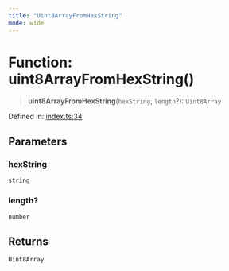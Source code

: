 ```yaml
---
title: "Uint8ArrayFromHexString"
mode: wide
---
```

  
# Function: uint8ArrayFromHexString()

> **uint8ArrayFromHexString**(`hexString`, `length`?): `Uint8Array`

Defined in: [index.ts:34](https://github.com/tkhq/sdk/blob/main/packages/encoding/src/index.ts#L34)

## Parameters

### hexString

`string`

### length?

`number`

## Returns

`Uint8Array`
